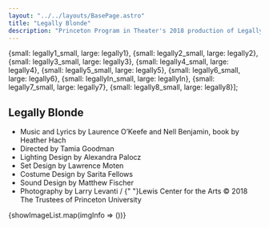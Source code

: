 ```yaml
---
layout: "../../layouts/BasePage.astro"
title: "Legally Blonde"
description: "Princeton Program in Theater's 2018 production of Legally Blonde."
---
```






  {small: legally1_small, large: legally1}, {small: legally2_small, large: legally2}, {small: legally3_small, large: legally3}, 
  {small: legally4_small, large: legally4}, {small: legally5_small, large: legally5}, {small: legally6_small, large: legally6}, 
  {small: legallyIn_small, large: legallyIn}, {small: legally7_small, large: legally7}, {small: legally8_small, large: legally8}];

## Legally Blonde
            
* Music and Lyrics by Laurence O’Keefe and Nell Benjamin, book by Heather Hach
* Directed by Tamia Goodman
* Lighting Design by Alexandra Palocz
* Set Design by <OutsideLink link="https://motendesigns.com/"> Lawrence Moten </OutsideLink>
* Costume Design by <OutsideLink link="https://www.saritafellows.com/"> Sarita Fellows </OutsideLink> 
* Sound Design by Matthew Fischer
* Photography by <OutsideLink link="http://larrylevanti.com/index.html"> Larry Levanti </OutsideLink> / 
    {" "}Lewis Center for the Arts © 2018 The Trustees of Princeton University

{showImageList.map(imgInfo => (<LargeImage smallSource={imgInfo.small} largeSource={imgInfo.large} 
      altText={alt_text} key={imgInfo.small}/>))}

